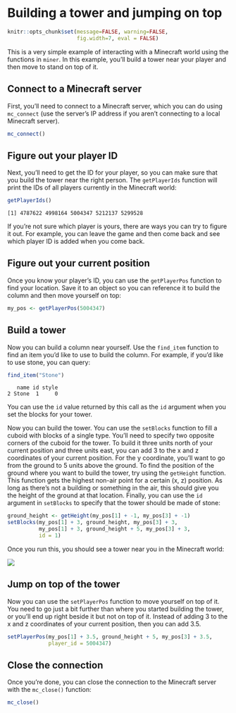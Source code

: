 # Building a tower and jumping on top

```r
knitr::opts_chunk$set(message=FALSE, warning=FALSE,
                      fig.width=7, eval = FALSE)
```

This is a very simple example of interacting with a Minecraft world using the functions in `miner`. In this example, you'll build a tower near your player and then move to stand on top of it.

## Connect to a Minecraft server

First, you'll need to connect to a Minecraft server, which you can do using `mc_connect` (use the server's IP address if you aren't connecting to a local Minecraft server).

```r
mc_connect()
```

## Figure out your player ID

Next, you'll need to get the ID for your player, so you can make sure that you build the tower near the right person. The `getPlayerIds` function will print the IDs of all players currently in the Minecraft world:

```r
getPlayerIds()
```

```
[1] 4787622 4998164 5004347 5212137 5299528
```

If you're not sure which player is yours, there are ways you can try to figure it out. For example, you can leave the game and then come back and see which player ID is added when you come back.

## Figure out your current position

Once you know your player's ID, you can use the `getPlayerPos` function to find your location. Save it to an object so you can reference it to build the column and then move yourself on top:

```r
my_pos <- getPlayerPos(5004347)
```

## Build a tower

Now you can build a column near yourself. Use the `find_item` function to find an item you'd like to use to build the column. For example, if you'd like to use stone, you can query:

```r
find_item("Stone")
```

```
   name id style
2 Stone  1     0
```

You can use the `id` value returned by this call as the `id` argument when you set the blocks for your tower.

Now you can build the tower. You can use the `setBlocks` function to fill a cuboid with blocks of a single type. You'll need to specify two opposite corners of the cuboid for the tower. To build it three units north of your current position and three units east, you can add 3 to the x and z coordinates of your current position. For the y coordinate, you'll want to go from the ground to 5 units above the ground. To find the position of the ground where you want to build the tower, try using the `getHeight` function. This function gets the highest non-air point for a certain (x, z) position. As long as there's not a building or something in the air, this should give you the height of the ground at that location. Finally, you can use the `id` argument in `setBlocks` to specify that the tower should be made of stone:

```r
ground_height <- getHeight(my_pos[1] + -1, my_pos[3] + -1)
setBlocks(my_pos[1] + 3, ground_height, my_pos[3] + 3,
          my_pos[1] + 3, ground_height + 5, my_pos[3] + 3,
          id = 1)
```

Once you run this, you should see a tower near you in the Minecraft world:

![](figure/simple_tower.png)

## Jump on top of the tower

Now you can use the `setPlayerPos` function to move yourself on top of it. You need to go just a bit further than where you started building the tower, or you'll end up right beside it but not on top of it. Instead of adding 3 to the x and z coordinates of your current position, then you can add 3.5.

```r
setPlayerPos(my_pos[1] + 3.5, ground_height + 5, my_pos[3] + 3.5,
             player_id = 5004347)
```

## Close the connection

Once you're done, you can close the connection to the Minecraft server with the `mc_close()` function:

```r
mc_close()
```
